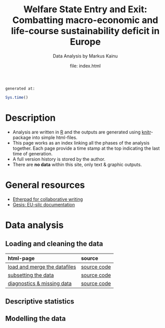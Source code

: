 % Welfare State Entry and Exit: Combatting macro-economic and life-course sustainability deficit in Europe
% Data Analysis by Markus Kainu
% file: index.html

<link href="http://markuskainu.fi/material/css/rmarkdown.css" rel="stylesheet" type="text/css" title="compact"></link>
<link href='http://fonts.googleapis.com/css?family=Oswald' rel='stylesheet' type='text/css'>

`generated at:`
```r
Sys.time()
```


# Description

- Analysis are written in [R](http://r-project.org) and the outputs are generated using [knitr](http://yihui.name/knitr/)-package into simple html-files. 
- This page works as an index linking all the phases of the analysis together. Each page provide a time stamp at the top indicating the last time of generation. 
- A full version history is stored by the author. 
- There are **no data** within this site, only text & graphic outputs.


# General resources

- [Etherpad for collaborative writing](http://muuankarski.muistio.tieke.fi/EuSilcPanel2013)
- [Gesis: EU-silc documentation](http://www.gesis.org/en/services/data-analysis/official-microdata/european-microdata/eu-silc/eu-silc-further-information/)

# Data analysis

## Loading and cleaning the data

html-page                                         source
------------------------------------------------- ------------------------
[load and merge the datafiles](load_merge.html)   [source code](load_merge.Rmd)
[subsetting the data](subset.html)                [source code](subset.Rmd)
[diagnostics & missing data](missing.html)        [source code](missing.Rmd)

## Descriptive statistics


## Modelling the data


